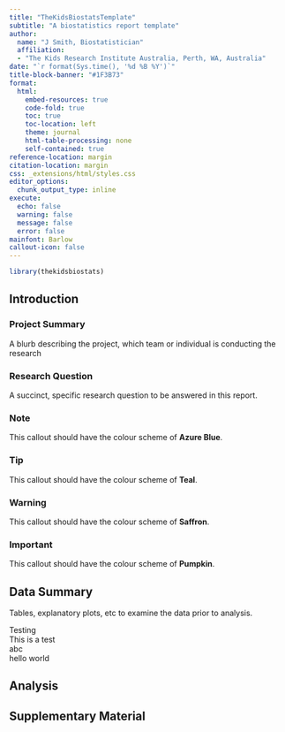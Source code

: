 ```yaml
---
title: "TheKidsBiostatsTemplate"
subtitle: "A biostatistics report template"
author:
  name: "J Smith, Biostatistician"
  affiliation:
  - "The Kids Research Institute Australia, Perth, WA, Australia"
date: "`r format(Sys.time(), '%d %B %Y')`"
title-block-banner: "#1F3B73"
format:
  html:
    embed-resources: true
    code-fold: true
    toc: true
    toc-location: left
    theme: journal
    html-table-processing: none
    self-contained: true
reference-location: margin 
citation-location: margin 
css: _extensions/html/styles.css
editor_options: 
  chunk_output_type: inline
execute:
  echo: false
  warning: false
  message: false
  error: false
mainfont: Barlow
callout-icon: false
---
```


```r
library(thekidsbiostats)


```

## Introduction

### Project Summary

A blurb describing the project, which team or individual is conducting the research

### Research Question

A succinct, specific research question to be answered in this report.

::: {.callout-note}
### Note
This callout should have the colour scheme of **Azure Blue**.
:::

::: {.callout-tip}
### Tip
This callout should have the colour scheme of **Teal**.
:::

::: {.callout-warning}
### Warning
This callout should have the colour scheme of **Saffron**.
:::

::: {.callout-important}
### Important
This callout should have the colour scheme of **Pumpkin**.
:::

## Data Summary

Tables, explanatory plots, etc to examine the data prior to analysis.

::: {.column-margin}
Testing<br>
This is a test<br>
abc<br>
hello world
:::




## Analysis

## Supplementary Material
